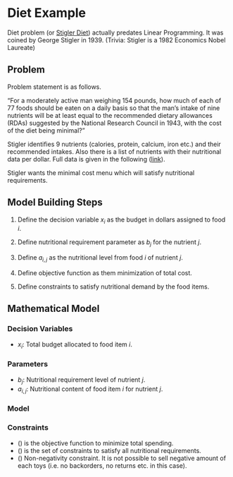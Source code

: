# Diet Example

Diet problem (or [Stigler Diet](https://en.wikipedia.org/wiki/Stigler_diet)) actually predates Linear Programming. It was coined by George Stigler in 1939. (Trivia: Stigler is a 1982 Economics Nobel Laureate) 

## Problem

Problem statement is as follows.

"For a moderately active man weighing 154 pounds, how much of each of 77 foods should be eaten on a daily basis so that the man’s intake of nine nutrients will be at least equal to the recommended dietary allowances (RDAs) suggested by the National Research Council in 1943, with the cost of the diet being minimal?"

Stigler identifies 9 nutrients (calories, protein, calcium, iron etc.) and their recommended intakes. Also there is a list of nutrients with their nutritional data per dollar. Full data is given in the following ([link](https://developers.google.com/optimization/lp/stigler_diet)).

Stigler wants the minimal cost menu which will satisfy nutritional requirements.

## Model Building Steps

1. Define the decision variable $x_{i}$ as the budget in dollars assigned to food $i$.

2. Define nutritional requirement parameter as $b_{j}$ for the nutrient $j$.

3. Define $a_{i,j}$ as the nutritional level from food $i$ of nutrient $j$.

4. Define objective function as them minimization of total cost.

5. Define constraints to satisfy nutritional demand by the food items.

## Mathematical Model

### Decision Variables

+ $x_{i}$: Total budget allocated to food item $i$.  

### Parameters

+ $b_{j}$: Nutritional requirement level of nutrient $j$.
+ $a_{i,j}$: Nutritional content of food item $i$ for nutrient $j$.

### Model

\begin{gather}
\min z = \sum_{i} x_{i} \label{eq:obj.fun} \\
s.t. \nonumber \\
\sum_i a_{i,j}x_{i} \ge b_{j}, \ \forall_j \label{eq:nutrition.constraints} \\
x_{i} \ge 0, \ \forall_i \label{eq:non-negativity}\\
\end{gather}

### Constraints

+ (\ref{eq:obj.fun}) is the objective function to minimize total spending. 
+ (\ref{eq:nutrition.constraints}) is the set of constraints to satisfy all nutritional requirements.
+ (\ref{eq:non-negativity}) Non-negativity constraint. It is not possible to sell negative amount of each toys (i.e. no backorders, no returns etc. in this case).